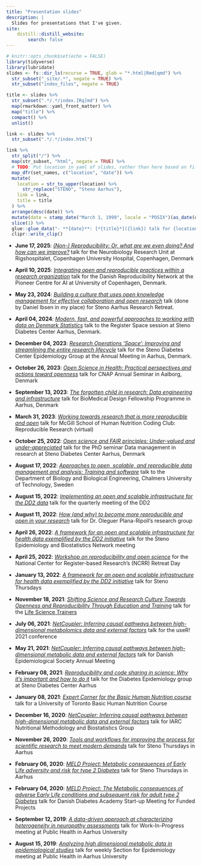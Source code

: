 ```yaml
---
title: "Presentation slides"
description: |
  Slides for presentations that I've given.
site: 
    distill::distill_website:
        search: false
---
```


```r
# knitr::opts_chunk$set(echo = FALSE)
library(tidyverse)
library(lubridate)
slides <- fs::dir_ls(recurse = TRUE, glob = "*.html|Rmd|qmd") %>%
  str_subset("_site/.*", negate = TRUE) %>%
  str_subset("index_files", negate = TRUE)

title <- slides %>%
  str_subset(".*/.*/index.[Rq]md") %>%
  map(rmarkdown::yaml_front_matter) %>%
  map("title") %>%
  compact() %>%
  unlist()

link <- slides %>%
  str_subset(".*/.*/index.html")

link %>%
  str_split("/") %>%
  map(str_subset, "html", negate = TRUE) %>%
  # TODO: Put location in yaml of slides, rather than here based on filename
  map_dfr(set_names, c("location", "date")) %>%
  mutate(
    location = str_to_upper(location) %>%
      str_replace("STENO", "Steno Aarhus"),
    link = link,
    title = title
  ) %>%
  arrange(desc(date)) %>%
  mutate(date = stamp_date("March 1, 1999", locale = "POSIX")(as_date(date))) %>%
  slice(1) %>%
  glue::glue_data("- **{date}**: [*{title}*]({link}) talk for {location}") %>%
  clipr::write_clip()
```

-   **June 17, 2025**: [*(Non-) Reproducibility: Or, what are we even
    doing? And how can we improve?*](s/2025-06-17/index.html) talk for
    the Neurobiology Research Unit at Rigshospitalet, Copenhagen
    University Hospital, Copenhagen, Denmark

-   **April 10, 2025**: [*Integrating open and reproducible practices
    within a research organization*](s/2025-04-10/index.html) talk for
    the Danish Reproducibility Network at the Pioneer Centre for AI at
    University of Copenhagen, Denmark.

-   **May 23, 2024**: [*Building a culture that uses open knowledge
    management for effective collaboration and open
    research*](s/2024-05-23/index.html) talk (done by Daniel Ibsen in my
    place) for Steno Aarhus Research Retreat.

-   **April 04, 2024**: [*Modern, fast, and powerful approaches to
    working with data on Denmark Statistics*](s/2024-04-04/index.html)
    talk to the Register Space session at Steno Diabetes Center Aarhus,
    Denmark.

-   **December 04, 2023**: [*Research Operations 'Space': Improving and
    streamlining the entire research
    lifecycle*](s/2023-12-04/index.html) talk for the Steno Diabetes
    Center Epidemiology Group at the Annual Meeting in Aarhus, Denmark.

-   **October 26, 2023**: [*Open Science in Health: Practical
    perspectives and actions toward openness*](s/2023-10-26/index.html)
    talk for CNAP Annual Seminar in Aalborg, Denmark

-   **September 13, 2023**: [*The forgotten child in research: Data
    engineering and infrastructure*](s/2023-09-13/index.html) talk for
    BioMedical Design Fellowship Programme in Aarhus, Denmark

-   **March 31, 2023**: [*Working towards research that is more
    reproducible and open*](s/2023-03-31/index.html) talk for McGill
    School of Human Nutrition Coding Club: Reproducible Research
    (virtual)

-   **October 25, 2022**: [*Open science and FAIR principles:
    Under-valued and under-appreciated*](steno/2022-10-25/index.html)
    talk for the PhD seminar Data management in research at Steno
    Diabetes Center Aarhus, Denmark

-   **August 17, 2022**: [*Approaches to open, scalable, and
    reproducible data management and analysis: Training and
    software*](misc/2022-08-17/index.html) talk to the Department of
    Biology and Biological Engineering, Chalmers University of
    Technology, Sweden

-   **August 15, 2022**: [*Implementing an open and scalable
    infrastructure for the DD2 data*](misc/2022-08-15/index.html) talk
    for the quarterly meeting of the DD2

-   **August 11, 2022**: [*How (and why) to become more reproducible and
    open in your research*](au/2022-08-11/index.html) talk for Dr.
    Oleguer Plana-Ripoll's research group

-   **April 26, 2022**: [*A framework for an open and scalable
    infrastructure for health data exemplified by the DD2
    initiative*](steno/2022-04-26/index.html) talk for the Steno
    Epidemiology and Biostatistics Network meeting

-   **April 25, 2022**: [*Workshop on reproducibility and open
    science*](au/2022-04-25/index.html) for the National Center for
    Register-based Research's (NCRR) Retreat Day

-   **January 13, 2022**: [*A framework for an open and scalable
    infrastructure for health data exemplified by the DD2
    initiative*](steno/2022-01-13/index.html) talk for Steno Thursdays

-   **November 18, 2021**: [*Shifting Science and Research Culture
    Towards Openness and Reproducibility Through Education and
    Training*](misc/2021-11-18/index.html) talk for the [Life Science
    Trainers](https://lifescitrainers.org/2021/11/09/november-2021-how-i-teach-life-scientists-r/)

-   **July 06, 2021**: [*NetCoupler: Inferring causal pathways between
    high-dimensional metabolomics data and external
    factors*](user/2021-07-06/index.html) talk for the useR! 2021
    conference

-   **May 21, 2021**: [*NetCoupler: Inferring causal pathways between
    high-dimensional metabolic data and external
    factors*](des/2021-05-21/index.html) talk for Danish Epidemiological
    Society Annual Meeting

-   **February 08, 2021**: [*Reproducibility and code sharing in
    science: Why it's important and how to do
    it*](steno/2021-02-08/index.html) talk for the Diabetes Epidemiology
    group at Steno Diabetes Center Aarhus

-   **January 08, 2021**: [*Expert Corner for the Basic Human Nutrition
    course*](misc/2021-01-08/index.html) talk for a University of
    Toronto Basic Human Nutrition Course

-   **December 16, 2020**: [*NetCoupler: Inferring causal pathways
    between high-dimensional metabolic data and external
    factors*](iarc/2020-12-16/index.html) talk for IARC Nutritional
    Methodology and Biostatistics Group

-   **November 26, 2020**: [*Tools and workflows for improving the
    process for scientific research to meet modern
    demands*](steno/2020-11-26/index.html) talk for Steno Thursdays in
    Aarhus

-   **February 06, 2020**: [*MELD Project:* M*etabolic consequences of*
    E*arly* L*ife adversity and risk for type 2*
    D*iabetes*](steno/2020-02-06/index.html) talk for Steno Thursdays in
    Aarhus

-   **February 04, 2020**: [*MELD Project: The* M*etabolic consequences
    of adverse* E*arly* L*ife conditions and subsequent risk for adult
    type 2* D*iabetes*](dda/2020-02-04/index.html) talk for Danish
    Diabetes Academy Start-up Meeting for Funded Projects

-   **September 12, 2019**: [*A data-driven approach at characterizing
    heterogeneity in neuropathy
    assessments*](au-ph/2019-09-12/index.html) talk for Work-In-Progress
    meeting at Public Health in Aarhus University

-   **August 15, 2019**: [*Analyzing high dimensional metabolic data in
    epidemiological studies*](au-ph/2019-08-15/slides.html) talk for
    weekly Section for Epidemiology meeting at Public Health in Aarhus
    University
